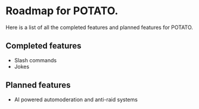 # Roadmap for POTATO.

Here is a list of all the completed features and planned features for POTATO.

## Completed features

- Slash commands
- Jokes

## Planned features

- AI powered automoderation and anti-raid systems

